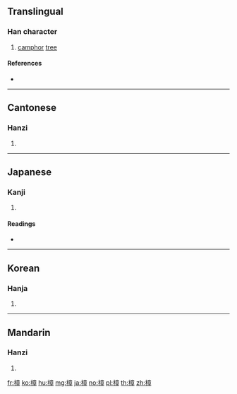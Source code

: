 ==Translingual==

===Han character===
{{Han char|rn=75|rad=木|as=11|sn=15|four=40946|canj=DYTJ|ids=⿰木章}}

# [[camphor]] [[tree]]

====References====
* {{Han ref|kx=0550.210|dkj=15451|dj=0939.010|hdz=21284.020|uh=6A1F|ud=27167|bh=BCCC|bd=48332}}

----

==Cantonese==

===Hanzi===
{{yue-hanzi|jyut=|y=jeung1}}

# {{defn|lang=yue|sort=木11}}

----

==Japanese==

===Kanji===
{{ja-kanji|grade=|rs=木11}}

# {{defn|lang=ja|sort=木11}}

====Readings====
* {{ja-readings|on=[[しょう]] (shō)|kun=[[くす]] (kusu)}}

----

==Korean==

===Hanja===
{{ko-hanja|hangeul=장|eumhun=|rv=jang|mr=chang|y=cang}}

# {{defn|lang=ko|sort=木11}}

----

==Mandarin==

===Hanzi===
{{cmn-hanzi|pin=[[zhāng]] ([[zhang1]])|wg=chang<sup>1</sup>}}

# {{defn|lang=cmn|sort=木11}}

[[fr:樟]]
[[ko:樟]]
[[hu:樟]]
[[mg:樟]]
[[ja:樟]]
[[no:樟]]
[[pl:樟]]
[[th:樟]]
[[zh:樟]]